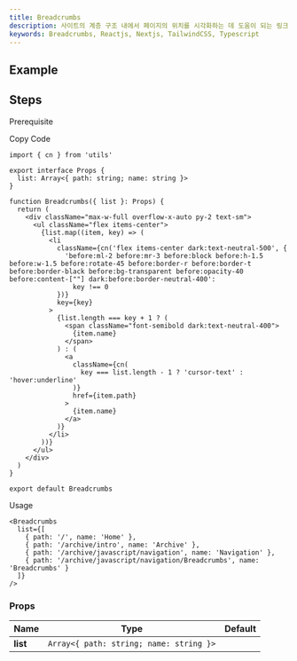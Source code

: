 ```yaml
---
title: Breadcrumbs
description: 사이트의 계층 구조 내에서 페이지의 위치를 ​​시각화하는 데 도움이 되는 링크 목록입니다.
keywords: Breadcrumbs, Reactjs, Nextjs, TailwindCSS, Typescript
---
```


## Example

<Storybook url="https://workshop.dongwook.kim/?path=/docs/components-breadcrumb-v1--docs" />

## Steps

<Steps>

<Step>Prerequisite</Step>

<Blocks>
  <LinkBlock icon="utils" name="cn" slug="/utils/cn" />
</Blocks>

<Step>Copy Code</Step>

```tsx title="components/Breadcrumbs/index.tsx"
import { cn } from 'utils'

export interface Props {
  list: Array<{ path: string; name: string }>
}

function Breadcrumbs({ list }: Props) {
  return (
    <div className="max-w-full overflow-x-auto py-2 text-sm">
      <ul className="flex items-center">
        {list.map((item, key) => (
          <li
            className={cn('flex items-center dark:text-neutral-500', {
              'before:ml-2 before:mr-3 before:block before:h-1.5 before:w-1.5 before:rotate-45 before:border-r before:border-t before:border-black before:bg-transparent before:opacity-40 before:content-[""] dark:before:border-neutral-400':
                key !== 0
            })}
            key={key}
          >
            {list.length === key + 1 ? (
              <span className="font-semibold dark:text-neutral-400">
                {item.name}
              </span>
            ) : (
              <a
                className={cn(
                  key === list.length - 1 ? 'cursor-text' : 'hover:underline'
                )}
                href={item.path}
              >
                {item.name}
              </a>
            )}
          </li>
        ))}
      </ul>
    </div>
  )
}

export default Breadcrumbs
```

<Step>Usage</Step>

```tsx
<Breadcrumbs
  list={[
    { path: '/', name: 'Home' },
    { path: '/archive/intro', name: 'Archive' },
    { path: '/archive/javascript/navigation', name: 'Navigation' },
    { path: '/archive/javascript/navigation/Breadcrumbs', name: 'Breadcrumbs' }
  ]}
/>
```

</Steps>

### Props

| Name                 |                  Type                   | Default |
| :------------------- | :-------------------------------------: | :-----: |
| **list**<Required /> | `Array<{ path: string; name: string }>` |         |
